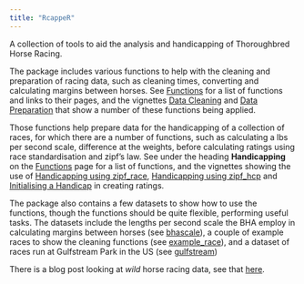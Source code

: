 ```yaml
---
title: "RcappeR"
---
```


A collection of tools to aid the analysis and handicapping of Thoroughbred Horse Racing.  

The package includes various functions to help with the cleaning and preparation of racing data, such as cleaning times, converting and calculating margins between horses.  See [Functions](functions.html) for a list of functions and links to their pages, and the vignettes [Data Cleaning](data_cleaning.html) and [Data Preparation](data_prep.html) that show a number of these functions being applied.  

Those functions help prepare data for the handicapping of a collection of races, for which there are a number of functions, such as calculating a lbs per second scale, difference at the weights, before calculating ratings using race standardisation and zipf's law.  See under the heading **Handicapping** on the [Functions](functions.html) page for a list of functions, and the vignettes showing the use of [Handicapping using zipf_race](handicap_with_zipf_race.html), [Handicapping using zipf_hcp](handicap_with_zipf_hcp.html) and [Initialising a Handicap](initialise_a_handicap.html) in creating ratings.

The package also contains a few datasets to show how to use the functions, though the functions should be quite flexible, performing useful tasks.  The datasets include the lengths per second scale the BHA employ in calculating margins between horses (see [bhascale](bhascale.html)), a couple of example races to show the cleaning functions (see [example\_race](example_race.html)), and a dataset of races run at Gulfstream Park in the US (see [gulfstream](gulfstream.html))

There is a blog post looking at _wild_ horse racing data, see that [here](wild_data_example.html). 